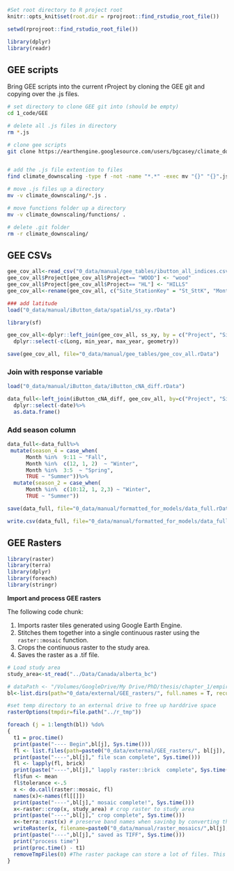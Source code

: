 ```r
#Set root directory to R project root
knitr::opts_knit$set(root.dir = rprojroot::find_rstudio_root_file())

setwd(rprojroot::find_rstudio_root_file())

```

```r
library(dplyr)
library(readr)
```

## GEE scripts {.unnumbered}

Bring GEE scripts into the current rProject by cloning the GEE git and copying over the .js files.

```bash
# set directory to clone GEE git into (should be empty)
cd 1_code/GEE

# delete all .js files in directory
rm *.js

# clone gee scripts
git clone https://earthengine.googlesource.com/users/bgcasey/climate_downscaling


# add the .js file extention to files
find climate_downscaling -type f -not -name "*.*" -exec mv "{}" "{}".js \;

# move .js files up a directory
mv -v climate_downscaling/*.js .

# move functions folder up a directory
mv -v climate_downscaling/functions/ .

# delete .git folder
rm -r climate_downscaling/
```

## GEE CSVs {.unnumbered}

```r
gee_cov_all<-read_csv("0_data/manual/gee_tables/ibutton_all_indices.csv")
gee_cov_all$Project[gee_cov_all$Project== "WOOD"] <- "wood"
gee_cov_all$Project[gee_cov_all$Project== "HL"] <- "HILLS"
gee_cov_all<-rename(gee_cov_all, c("Site_StationKey" = "St_SttK", "Month"="month", "Year"= "year", "tree_coverfraction"="tree-coverfraction"))

### add latitude
load("0_data/manual/iButton_data/spatial/ss_xy.rData")

library(sf)

gee_cov_all<-dplyr::left_join(gee_cov_all, ss_xy, by = c("Project", "Site_StationKey"))%>%
  dplyr::select(-c(Long, min_year, max_year, geometry))

save(gee_cov_all, file="0_data/manual/gee_tables/gee_cov_all.rData")
```

### Join with response variable {.unnumbered}

```r
load("0_data/manual/iButton_data/iButton_cNA_diff.rData")

data_full<-left_join(iButton_cNA_diff, gee_cov_all, by=c("Project", "Site_StationKey", "Month", "Year"))%>%
  dplyr::select(-date)%>%
  as.data.frame()
```

### Add season column {.unnumbered}

```r

data_full<-data_full%>%
 mutate(season_4 = case_when(
      Month %in%  9:11 ~ "Fall",
      Month %in%  c(12, 1, 2)  ~ "Winter",
      Month %in%  3:5  ~ "Spring",
      TRUE ~ "Summer"))%>%
  mutate(season_2 = case_when(
      Month %in%  c(10:12, 1, 2,3) ~ "Winter",
      TRUE ~ "Summer"))

save(data_full, file="0_data/manual/formatted_for_models/data_full.rData")

write.csv(data_full, file="0_data/manual/formatted_for_models/data_full.csv", row.names = FALSE)  
```

## GEE Rasters

```r
library(raster)
library(terra)
library(dplyr)
library(foreach)
library(stringr)
```

**Import and process GEE rasters**

The following code chunk:

1.   Imports raster tiles generated using Google Earth Engine.
2.   Stitches them together into a single continuous raster using the `raster::mosaic` function.
3.   Crops the continuous raster to the study area.
4.  Saves the raster as a .tif file.

```r

# Load study area
study_area<-st_read("../Data/Canada/alberta_bc")

# dataPath <- "/Volumes/GoogleDrive/My Drive/PhD/thesis/chapter_1/empirical/0_data/external/CL_LiDAR/grid_metrics_surfaces/"
bl<-list.dirs(path="0_data/external/GEE_rasters/", full.names = T, recursive = T)

#set temp directory to an external drive to free up harddrive space
rasterOptions(tmpdir=file.path("../r_tmp")) 

foreach (j = 1:length(bl)) %do%
{
  t1 = proc.time()
  print(paste("---- Begin",bl[j], Sys.time()))
  fl <- list.files(path=paste0("0_data/external/GEE_rasters/", bl[j]), pattern = '*.tif$', recursive = T, full.names = T)
  print(paste("----",bl[j]," file scan complete", Sys.time()))
  fl <- lapply(fl, brick)
  print(paste("----",bl[j]," lapply raster::brick  complete", Sys.time()))
  fl$fun <- mean
  fl$tolerance <-.5
  x <- do.call(raster::mosaic, fl)
  names(x)<-names(fl[[]])
  print(paste("----",bl[j]," mosaic complete!", Sys.time()))
  x<-raster::crop(x, study_area) # crop raster to study area
  print(paste("----",bl[j]," crop complete", Sys.time())) 
  x<-terra::rast(x) # preserve band names when savinbg by converting the stack to a rast object from the terra package.
  writeRaster(x, filename=paste0("0_data/manual/raster_mosaics/",bl[j], ".tif"),  overwrite=T)
  print(paste("----",bl[j]," saved as TIFF", Sys.time()))
  print("process time")
  print(proc.time() - t1)
  removeTmpFiles(0) #The raster package can store a lot of files. This removes any temp raster files generated   during the loop
}
```
